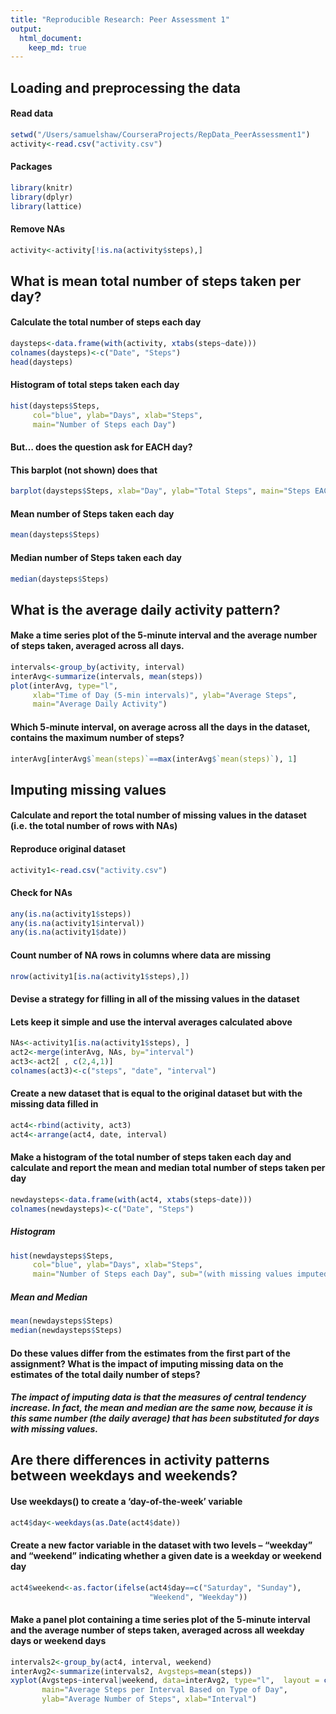 ```yaml
---
title: "Reproducible Research: Peer Assessment 1"
output: 
  html_document:
    keep_md: true
---
```



## Loading and preprocessing the data
#### Read data
```r
setwd("/Users/samuelshaw/CourseraProjects/RepData_PeerAssessment1")
activity<-read.csv("activity.csv")
```

#### Packages
```r
library(knitr)
library(dplyr)
library(lattice)
```

#### Remove NAs
```r
activity<-activity[!is.na(activity$steps),]
```


## What is mean total number of steps taken per day?
#### Calculate the total number of steps each day
```r
daysteps<-data.frame(with(activity, xtabs(steps~date)))
colnames(daysteps)<-c("Date", "Steps")
head(daysteps)
```

#### Histogram of total steps taken each day
```r
hist(daysteps$Steps, 
     col="blue", ylab="Days", xlab="Steps", 
     main="Number of Steps each Day")
```

#### But... does the question ask for EACH day?
#### This barplot (not shown) does that
```r
barplot(daysteps$Steps, xlab="Day", ylab="Total Steps", main="Steps EACH Day")
```

#### Mean number of Steps taken each day
```r
mean(daysteps$Steps)
```
#### Median number of Steps taken each day
```r
median(daysteps$Steps)
```


## What is the average daily activity pattern?
#### Make a time series plot of the 5-minute interval and the average number of steps taken, averaged across all days. 
```r
intervals<-group_by(activity, interval)
interAvg<-summarize(intervals, mean(steps))
plot(interAvg, type="l", 
     xlab="Time of Day (5-min intervals)", ylab="Average Steps", 
     main="Average Daily Activity")
```

#### Which 5-minute interval, on average across all the days in the dataset, contains the maximum number of steps?
```r
interAvg[interAvg$`mean(steps)`==max(interAvg$`mean(steps)`), 1]
```


## Imputing missing values
#### Calculate and report the total number of missing values in the dataset (i.e. the total number of rows with NAs)
#### Reproduce original dataset
```r
activity1<-read.csv("activity.csv")
```
#### Check for NAs
```r
any(is.na(activity1$steps))
any(is.na(activity1$interval))
any(is.na(activity1$date))
```
#### Count number of NA rows in columns where data are missing
```r
nrow(activity1[is.na(activity1$steps),])
```

#### Devise a strategy for filling in all of the missing values in the dataset
#### Lets keep it simple and use the interval averages calculated above
```r
NAs<-activity1[is.na(activity1$steps), ]
act2<-merge(interAvg, NAs, by="interval")
act3<-act2[ , c(2,4,1)]
colnames(act3)<-c("steps", "date", "interval")
```

#### Create a new dataset that is equal to the original dataset but with the missing data filled in
```r
act4<-rbind(activity, act3)
act4<-arrange(act4, date, interval)
```

#### Make a histogram of the total number of steps taken each day and calculate and report the mean and median total number of steps taken per day
```r
newdaysteps<-data.frame(with(act4, xtabs(steps~date)))
colnames(newdaysteps)<-c("Date", "Steps")
```

##### Histogram
```r
hist(newdaysteps$Steps, 
     col="blue", ylab="Days", xlab="Steps", 
     main="Number of Steps each Day", sub="(with missing values imputed)")
```

##### Mean and Median
```r
mean(newdaysteps$Steps)
median(newdaysteps$Steps)
```

#### Do these values differ from the estimates from the first part of the assignment? What is the impact of imputing missing data on the estimates of the total daily number of steps?
##### The impact of imputing data is that the measures of central tendency increase. In fact, the mean and median are the same now, because it is this same number (the daily average) that has been substituted for days with missing values. 


## Are there differences in activity patterns between weekdays and weekends?
#### Use weekdays() to create a 'day-of-the-week' variable
```r
act4$day<-weekdays(as.Date(act4$date))
```

#### Create a new factor variable in the dataset with two levels – “weekday” and “weekend” indicating whether a given date is a weekday or weekend day
```r
act4$weekend<-as.factor(ifelse(act4$day==c("Saturday", "Sunday"), 
                               "Weekend", "Weekday"))
```

#### Make a panel plot containing a time series plot of the 5-minute interval and the average number of steps taken, averaged across all weekday days or weekend days
```r
intervals2<-group_by(act4, interval, weekend)
interAvg2<-summarize(intervals2, Avgsteps=mean(steps))
xyplot(Avgsteps~interval|weekend, data=interAvg2, type="l",  layout = c(1,2),
       main="Average Steps per Interval Based on Type of Day", 
       ylab="Average Number of Steps", xlab="Interval")
```



